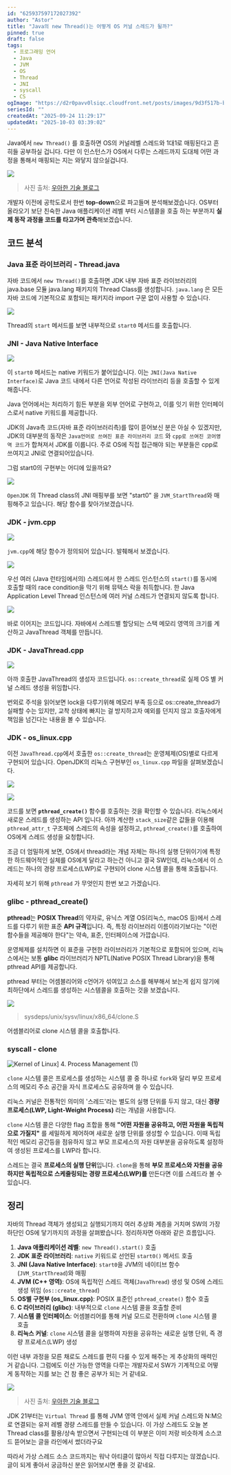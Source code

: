 ```yaml
---
id: "625937597172027392"
author: "Astor"
title: "Java의 new Thread()는 어떻게 OS 커널 스레드가 될까?"
pinned: true
draft: false
tags:
  - 프로그래밍 언어
  - Java
  - JVM
  - OS
  - Thread
  - JNI
  - syscall
  - CS
ogImage: "https://d2r0pavv0lsiqc.cloudfront.net/posts/images/9d3f517b-b4c3-4a91-a04d-048f749777e8.webp"
seriesId: ""
createdAt: "2025-09-24 11:29:17"
updatedAt: "2025-10-03 03:39:02"
---
```



Java에서 `new Thread()` 를 호출하면 OS의 커널레벨 스레드와 1대1로 매핑된다고 흔히들 공부하실 겁니다. 다만 이 인스턴스가 OS에서 다루는 스레드까지 도대체 어떤 과정을 통해서 매핑되는 지는 와닿지 않으실겁니다.

![](https://d2r0pavv0lsiqc.cloudfront.net/projects/images/96eefee4-e375-47ec-872c-53f355115a68.webp)

> 사진 출처: [우아한 기술 블로그](https://techblog.woowahan.com/15398/)

개발자 이전에 공학도로서 한번 **top-down**으로 파고들며 분석해보겠습니다. OS부터 올라오기 보단 친숙한 Java 애플리케이션 레벨 부터 시스템콜을 호출 하는 부분까지 **실제 동작 과정을 코드를 타고가며 관측**해보겠습니다.

## 코드 분석

### Java 표준 라이브러리 - Thread.java

자바 코드에서 `new Thread()`를 호출하면 JDK 내부 자바 표준 라이브러리의 java.base 모듈 java.lang 패키지의 Thread Class를 생성합니다. `java.lang` 은 모든 자바 코드에 기본적으로 포함되는 패키지라 import 구문 없이 사용할 수 있습니다.

![](https://d2r0pavv0lsiqc.cloudfront.net/projects/images/8133af8b-2b24-44a9-9490-98d2e579338a.webp)

Thread의 `start` 메서드를 보면 내부적으로 `start0` 메서드를 호출합니다.&#x20;

### JNI - Java Native Interface

![](https://d2r0pavv0lsiqc.cloudfront.net/projects/images/6c2be356-7192-4a14-8397-fbefd846db23.webp)

이 `start0` 메서드는 native 키워드가 붙어있습니다. 이는 `JNI(Java Native Interface)`로 Java 코드 내에서 다른 언어로 작성된 라이브러리 등을 호출할 수 있게 해줍니다.&#x20;

Java 언어에서는 처리하기 힘든 부분을 외부 언어로 구현하고, 이를 잇기 위한 인터페이스로서 native 키워드를 제공합니다.

JDK의 Java측 코드(자바 표준 라이브러리측)를 많이 뜯어보신 분은 아실 수 있겠지만, JDK의 대부분의 동작은 `Java언어로 쓰여진 표준 라이브러리 코드` 와 `cpp로 쓰여진 코어영역 코드`가 합쳐져서 JDK를 이룹니다. 주로 OS에 직접 접근해야 되는 부분들은 cpp로 쓰여지고 JNI로 연결되어있습니다.

그럼 start0의 구현부는 어디에 있을까요?

![](https://d2r0pavv0lsiqc.cloudfront.net/projects/images/3e506ff3-2d1b-4fb9-aeca-1cc2684c76bd.webp)

`OpenJDK` 의 Thread class의 JNI 매핑부를 보면  "start0" 을 `JVM_StartThread`와 매핑해주고 있습니다. 해당 함수를 찾아가보겠습니다.

### JDK - jvm.cpp

![](https://d2r0pavv0lsiqc.cloudfront.net/projects/images/40e6e8b1-e381-4cdf-8bb3-051a975efdb8.webp)

`jvm.cpp`에 해당 함수가 정의되어 있습니다. 발췌해서 보겠습니다.

![](https://d2r0pavv0lsiqc.cloudfront.net/projects/images/af387d89-f601-479c-a156-329135e07108.webp)

우선 여러 (Java 런타임에서의) 스레드에서 한 스레드 인스턴스의 `start()`를 동시에 호출할 때의 race condition을 막기 위해 뮤텍스 락을 취득합니다. 한 Java Application Level Thread 인스턴스에 여러 커널 스레드가 연결되지 않도록 합니다.

![](https://d2r0pavv0lsiqc.cloudfront.net/projects/images/ba7e549b-b8ec-45b8-860f-30ca08b7191c.webp)

바로 이어지는 코드입니다. 자바에서 스레드별 할당되는 스택 메모리 영역의 크기를 계산하고 JavaThread 객체를 만듭니다.

### JDK - JavaThread.cpp

![](https://d2r0pavv0lsiqc.cloudfront.net/projects/images/359e7e18-7418-480f-bb70-01b6824ecd3a.webp)

아까 호출한 JavaThread의 생성자 코드입니다. `os::create_thread`로 실제 OS 별 커널 스레드 생성을 위임합니다.

번외로 주석을 읽어보면 lock을 다루기위해 메모리 부족 등으로 os::create\_thread가 실패할 수는 있지만, 교착 상태에 빠지는 걸 방지하고자 예외를 던지지 않고 호출자에게 책임을 넘긴다는 내용을 볼 수 있습니다.

### JDK - os\_linux.cpp

이전 `JavaThread.cpp`에서 호출한 `os::create_thread`는 운영체제(OS)별로 다르게 구현되어 있습니다. OpenJDK의 리눅스 구현부인 `os_linux.cpp` 파일을 살펴보겠습니다.

![](https://d2r0pavv0lsiqc.cloudfront.net/projects/images/f4b7f991-b4fb-4674-9fd4-4658f340a866.webp)

![](https://d2r0pavv0lsiqc.cloudfront.net/projects/images/f1fa0222-e3e9-415a-9604-012987735e46.webp)

코드를 보면 **`pthread_create()`** 함수를 호출하는 것을 확인할 수 있습니다. 리눅스에서 새로운 스레드를 생성하는 API 입니다. 아까 계산한 `stack_size`같은 값들을 이용해 `pthread_attr_t` 구조체에 스레드의 속성을 설정하고, `pthread_create()`를 호출하여 OS에게 스레드 생성을 요청합니다.

조금 더 엄밀하게 보면, OS에서 thread라는 개념 자체는 하나의 실행 단위이기에 특정한 하드웨어적인 실체를 OS에게 달라고 하는건 아니고 결국 SW인데, 리눅스에서 이 스레드는 하나의 경량 프로세스(LWP)로 구현되어 clone 시스템 콜을 통해 호출됩니다.

자세히 보기 위해 `pthread` 가 무엇인지 한번 보고 가겠습니다.

### glibc - pthread\_create()

**pthread**는 **POSIX Thread**의 약자로, 유닉스 계열 OS(리눅스, macOS 등)에서 스레드를 다루기 위한 표준 **API 규격**입니다. 즉, 특정 라이브러리 이름이라기보다는 "이런 함수들을 제공해야 한다"는 약속, 표준, 인터페이스에 가깝습니다.

운영체제를 설치하면 이 표준을 구현한 라이브러리가 기본적으로 포함되어 있으며, 리눅스에서는 보통 **glibc** 라이브러리가 NPTL(Native POSIX Thread Library)을 통해 pthread API를 제공합니다.

pthread 부터는 어셈블리어와 c언어가 섞여있고 소스를 해부해서 보는게 쉽지 않기에 최하단에서 스레드를 생성하는 시스템콜을 호출하는 것을 보겠습니다.

![](https://d2r0pavv0lsiqc.cloudfront.net/projects/images/a5f99759-02ce-449b-9477-7301e22870d0.webp)

> sysdeps/unix/sysv/linux/x86\_64/clone.S

어셈블리어로 clone 시스템 콜을 호출합니다.

### syscall - clone

![Kernel of Linux\] 4. Process Management (1)](https://blog.kakaocdn.net/dna/bhx2gU/btrl9QQCui6/AAAAAAAAAAAAAAAAAAAAAMcY2_nhCeJVrsWJFNE_M8Ko7q_keJ2tQ7hDnGHHmkxc/img.png?credential=yqXZFxpELC7KVnFOS48ylbz2pIh7yKj8\&expires=1759244399\&allow_ip=\&allow_referer=\&signature=2XMiyz8oMS59FzZErCUH9Hs3%2Fds%3D)

`clone` 시스템 콜은 프로세스를 생성하는 시스템 콜 중 하나로 `fork`와 달리 부모 프로세스의 메모리 주소 공간을 자식 프로세스도 공유하며 쓸 수 있습니다.

리눅스 커널은 전통적인 의미의 '스레드'라는 별도의 실행 단위를 두지 않고, 대신 **경량 프로세스(LWP, Light-Weight Process)** 라는 개념을 사용합니다.

`clone` 시스템 콜은 다양한 flag 조합을 통해 **"어떤 자원을 공유하고, 어떤 자원을 독립적으로 가질지"** 를 세밀하게 제어하며 새로운 실행 단위를 생성할 수 있습니다. 이때 독립적인 메모리 공간등을 점유하지 않고 부모 프로세스의 자원 대부분을 공유하도록 설정하여 생성된 프로세스를 LWP라 합니다.

스레드는 결국 **프로세스의 실행 단위**입니다. `clone`을 통해 **부모 프로세스와 자원을 공유하지만 독립적으로 스케줄링되는 경량 프로세스(LWP)를** 만든다면 이를 스레드라 볼 수 있습니다.

## 정리

자바의 Thread 객체가 생성되고 실행되기까지 여러 추상화 계층을 거치며 SW의 가장 하단인 OS에 닿기까지의 과정을 살펴봤습니다. 정리하자면 아래와 같은 흐름입니다.

1. **Java 애플리케이션 레벨**: `new Thread().start()` 호출
2. **JDK 표준 라이브러리**: `native` 키워드로 선언된 `start0()` 메서드 호출
3. **JNI (Java Native Interface)**: `start0`을 JVM의 네이티브 함수(`JVM_StartThread`)와 매핑
4. **JVM (C++ 영역)**: OS에 독립적인 스레드 객체(`JavaThread`) 생성 및 OS에 스레드 생성 위임 (`os::create_thread`)
5. **OS별 구현부 (os\_linux.cpp)**: POSIX 표준인 `pthread_create()` 함수 호출
6. **C 라이브러리 (glibc)**: 내부적으로 `clone` 시스템 콜을 호출할 준비
7. **시스템 콜 인터페이스**: 어셈블리어를 통해 커널 모드로 전환하며 `clone` 시스템 콜 호출
8. **리눅스 커널**: `clone` 시스템 콜을 실행하여 자원을 공유하는 새로운 실행 단위, 즉 경량 프로세스(LWP) 생성

이런 내부 과정을 모른 채로도 스레드를 편히 다룰 수 있게 해주는 게 추상화의 매력인 거 같습니다. 그럼에도 이산 가능한 영역을 다루는 개발자로서 SW가 기계적으로 어떻게 동작하는 지를 보는 건 참 좋은 공부가 되는 거 같네요.

![](https://d2r0pavv0lsiqc.cloudfront.net/projects/images/f285b344-6e32-46ba-a71e-6a3b52144415.webp)

> 사진 출처: [우아한 기술 블로그](https://techblog.woowahan.com/15398/)

JDK 21부터는 `Virtual Thread` 를 통해 JVM 영역 안에서 실제 커널 스레드와 N\:M으로 연결되는 유저 레벨 경량 스레드를 만들 수 있습니다. 이 가상 스레드도 오늘 본 Thread class를 활용/상속 받으면서 구현되는데 이 부분은 이미 저랑 비슷하게 소스코드 뜯어보는 글을 라인에서 썼더라구요

<LinkPreview url="https://techblog.lycorp.co.jp/ko/about-java-virtual-thread-1" />

<LinkPreview url="https://techblog.lycorp.co.jp/ko/about-java-virtual-thread-2" />

<LinkPreview url="https://techblog.lycorp.co.jp/ko/about-java-virtual-thread-3" />

따라서 가상 스레드 소스 코드까지는 워낙 아티클이 많아서 직접 다루지는 않겠습니다. 글이 되게 좋아서 궁금하신 분은 읽어보시면 좋을 것 같네요.